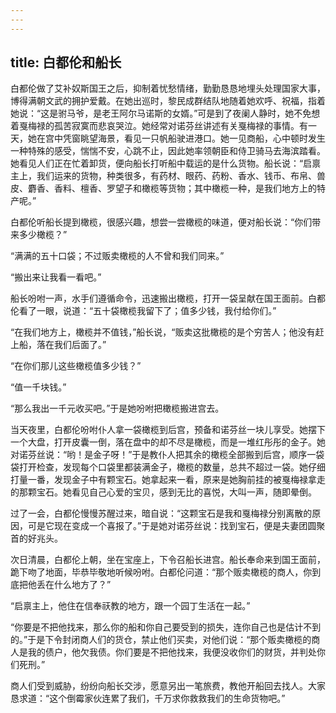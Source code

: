 ```yaml
---
---
---
```

title: 白都伦和船长
---




白都伦做了艾补奴斯国王之后，抑制着忧愁情绪，勤勤恳恳地埋头处理国家大事，博得满朝文武的拥护爱戴。在她出巡时，黎民成群结队地随着她欢呼、祝福，指着她说：“这是驸马爷，是老王阿尔马诺斯的女婿。”可是到了夜阑人静时，她不免想着戛梅禄的孤苦寂寞而悲哀哭泣。她经常对诺芬丝讲述有关戛梅禄的事情。有一天，她在宫中凭窗眺望海景，看见一只帆船驶进港口。她一见商船，心中顿时发生一种特殊的感受，惴惴不安，心跳不止，因此她率领朝臣和侍卫骑马去海滨踏看。她看见人们正在忙着卸货，便向船长打听船中载运的是什么货物。船长说：“启禀主上，我们运来的货物，种类很多，有药材、眼药、药粉、香水、钱币、布帛、兽皮、麝香、香料、檀香、罗望子和橄榄等货物；其中橄榄一种，是我们地方上的特产呢。”

白都伦听船长提到橄榄，很感兴趣，想尝一尝橄榄的味道，便对船长说：“你们带来多少橄榄？”

“满满的五十口袋；不过贩卖橄榄的人不曾和我们同来。”

“搬出来让我看一看吧。”

船长吩咐一声，水手们遵循命令，迅速搬出橄榄，打开一袋呈献在国王面前。白都伦看了一眼，说道：“五十袋橄榄我留下了；值多少钱，我付给你们。”

“在我们地方上，橄榄并不值钱，”船长说，“贩卖这批橄榄的是个穷苦人；他没有赶上船，落在我们后面了。”

“在你们那儿这些橄榄值多少钱？”

“值一千块钱。”

“那么我出一千元收买吧。”于是她吩咐把橄榄搬进宫去。

当天夜里，白都伦吩咐仆人拿一袋橄榄到后宫，预备和诺芬丝一块儿享受。她摆下一个大盘，打开皮囊一倒，落在盘中的却不尽是橄榄，而是一堆红彤彤的金子。她对诺芬丝说：“哟！是金子呀！”于是教仆人把其余的橄榄全部搬到后宫，顺序一袋袋打开检查，发现每个口袋里都装满金子，橄榄的数量，总共不超过一袋。她仔细打量一番，发现金子中有颗宝石。她拿起来一看，原来是她胸前挂的被戛梅禄拿走的那颗宝石。她看见自己心爱的宝贝，感到无比的喜悦，大叫一声，随即晕倒。

过了一会，白都伦慢慢苏醒过来，暗自说：“这颗宝石是我和戛梅禄分别离散的原因，可是它现在变成一个喜报了。”于是她对诺芬丝说：找到宝石，便是夫妻团圆聚首的好兆头。

次日清晨，白都伦上朝，坐在宝座上，下令召船长进宫。船长奉命来到国王面前，跪下吻了地面，毕恭毕敬地听候吩咐。白都伦问道：“那个贩卖橄榄的商人，你到底把他丢在什么地方了？”

“启禀主上，他住在信奉祆教的地方，跟一个园丁生活在一起。”

“你要是不把他找来，那么你的船和你自己要受到的损失，连你自己也是估计不到的。”于是下令封闭商人们的货仓，禁止他们买卖，对他们说：“那个贩卖橄榄的商人是我的债户，他欠我债。你们要是不把他找来，我便没收你们的财货，并判处你们死刑。”

商人们受到威胁，纷纷向船长交涉，愿意另出一笔旅费，教他开船回去找人。大家恳求道：“这个倒霉家伙连累了我们，千万求你救救我们的生命货物吧。”